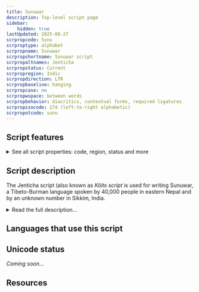 ```yaml
---
title: Sunuwar
description: Top-level script page
sidebar:
    hidden: true
lastUpdated: 2025-08-27
scrpropcode: Sunu
scrproptype: alphabet
scrpropname: Sunuwar
scrpropshortname: Sunuwar script
scrpropaltnames: Jenticha
scrpropstatus: Current
scrpropregion: Indic
scrpropdirection: LTR
scrpropbaseline: hanging
scrpropcase: no
scrpropwspace: between words
scrpropbehavior: diacritics, contextual forms, required ligatures
scrpropisocode: 274 (left-to-right alphabetic)
scrpropotcode: sunu
---
```



## Script features

<details>
<summary> See all script properties: code, region, status and more</summary>
<ScriptInfo />
</details>

## Script description

The Jenticha script (also known as _Kõits script_ is used for writing Sunuwar, a Tibeto-Burman language spoken by 40,000 people in eastern Nepal and by an unknown number in Sikkim, India.

<details>
<summary>Read the full description...</summary>It is recognized in Sikkim as the Sunwar script, and is taught in schools in the area and used for translating the proceedings of the Sikkim legislative assembly into Sunuwar. Jenticha is also used to print a Sunuwar newspaper, for anthologies of Sunuwar poetry, and for academic works. The language can also be written in the [Devanagari](/scrlang/script-deva) and [Tikamuli](/scrlang/script-Qa19) scripts.

The Jenticha script is named after its inventor, Krishna Bahadur Jenticha, who created it in 1942. The shapes of some Jenticha letters appear to have been based on Limbu and Latin characters, although it has no genetic relationship to any other writing system. The script is an alphabet with some alphasyllabic features.

Twenty-five consonant letters are used, all of which bear an inherent [a] vowel except for the glottal stop. This vowel can be changed by writing a vowel letter after the consonant; dependent vowel diacritics are not used. The inherent vowel can also be silenced using a _virama_ character. Consonant clusters are written using either the _virama_ or a half form of the initial letter(s).

At the time of its creation, the script was a pure alphabet and did not exhibit these alphasyllabic features.

_This script is not currently recognized by the [ISO 15924 standard](http://www.unicode.org/iso15924/), but is included in ScriptSource for research purposes. If you have any information on this script, please add the information to this site. Your contributions can be a great help in refining and expanding the ISO 15924 standard. The [Script Encoding Initiative](http://www.linguistics.berkeley.edu/sei/) is working to support the inclusion of this script in the standard, and contributions here will support their efforts._
</details>

## Languages that use this script

<WsList script='Sunu' wsMax='5' />

## Unicode status

_Coming soon..._

## Resources

<ScriptResources detailSummary='seemore' />

